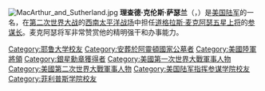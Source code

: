 {{Infobox military person
|name=理察·K·薩瑟蘭<br/>Richard K. Sutherland
|birth_date={{birth date|1893|11|27}}
|death_date= {{Death date and age|1966|6|25|1893|11|27|df=yes}}
|birth_place=美國[[馬里蘭州|馬里蘭州]][[漢考克_(馬里蘭州)|漢考克]]
|death_place=美國[[華盛頓哥倫比亞特區|華盛頓哥倫比亞特區]]
|placeofburial= [[阿靈頓國家公墓|阿靈頓國家公墓]]
|image=Richard K. Sutherland.jpg
|image_size=
|caption=
|birth_name=Richard Kerens Sutherland
|allegiance={{flag|United States|1912}}
|branch= [[File:Seal_of_the_United_States_Department_of_War.png|25px]] [[美國陸軍|美國陸軍]]
|serviceyears=1916–1946
|rank= [[File:US-O9_insignia.svg|25px]] [[中將|中將]]
|battles={{link-en|潘喬維拉遠征|Pancho Villa Expedition}}<br/>[[第一次世界大戰|第一次世界大戰]]<br/>[[第二次世界大戰|第二次世界大戰]]
|awards=[[傑出服役十字勳章_(美國)|傑出服役十字勳章]]（2次）<br/>[[陸軍傑出服役勳章_(美國)|陸軍傑出服役勳章]]（2次）<br/>[[銀星勳章|銀星勳章]]（2次）
|relations={{link-en|霍華德·薩瑟蘭|Howard Sutherland}}（父親）
|laterwork=
}}
[[File:MacArthur_and_Sutherland.jpg|thumb]]
'''理查德·克伦斯·萨瑟兰'''（{{lang-en|Richard Kerens Sutherland}}，{{bd|1893年|11月27日|1966年|6月25日|catIdx=萨瑟兰，理查德·克伦斯}}）是[[美国陆军|美国陆军]]的一名{{link-en|陆军中将 (美国)|Lieutenant general (United States)|中将}}，在[[第二次世界大战|第二次世界大战]]的[[第二次世界大战西南太平洋战场|西南太平洋战场]]中担任[[道格拉斯·麦克阿瑟|道格拉斯·麦克阿瑟]][[五星上将|五星上将]]的[[参谋长|参谋长]]。麦克阿瑟将军非常赞赏他的精明强干和办事能力。

{{美国人物小作品}}
{{DEFAULTSORT: Sutherland, Richard}}
[[Category:耶鲁大学校友|Category:耶鲁大学校友]]
[[Category:安葬於阿靈頓國家公墓者|Category:安葬於阿靈頓國家公墓者]]
[[Category:美國陸軍將領|Category:美國陸軍將領]]
[[Category:銀星勳章獲得者|Category:銀星勳章獲得者]]
[[Category:美國第一次世界大戰軍事人物|Category:美國第一次世界大戰軍事人物]]
[[Category:美國第二次世界大戰軍事人物|Category:美國第二次世界大戰軍事人物]]
[[Category:美国陆军指挥参谋学院校友|Category:美国陆军指挥参谋学院校友]]
[[Category:菲利普斯学院校友|Category:菲利普斯学院校友]]